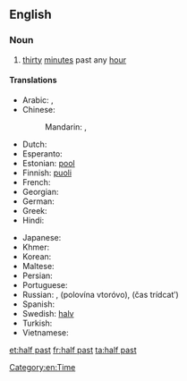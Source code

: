 {{also|half-past}}
==English==

===Noun===
{{en-noun|-}}

# [[thirty]] [[minute]]s past any [[hour]]

====Translations====
{{trans-top|"half past one" as example of usage in other languages}}
* Arabic: {{t|ar|الساعة والنصف|tr=al-sāʿa wa-'l-niṣf|sc=Arab}}, {{t|ar|الساعة الواحدة والنصف|tr=al-sāʿa al-wāḥida wa-'l-niṣf|sc=Arab}}
* Chinese:
*: Mandarin: {{t|cmn|……[[點]][[半]]|sc=Hani}}, {{t|cmn|……[[点]][[半]]|tr=... diǎn bàn|sc=Hani}}
* Dutch: {{t|nl|half twee}}
* Esperanto: {{t|eo|la unua kaj duono}}
* Estonian: [[pool#Estonian|pool]] {{t+|et|kaks}}
* Finnish: [[puoli#Finnish|puoli]] {{t+|fi|kaksi}}
* French: {{t|fr|une heure et demi}}
* Georgian: {{l|ka|ორი|ორის}} {{t|ka|ნახევარი|alt=ნახევარია|tr=oris naxevaria|sc=Geor}}
* German: {{l|de|halb}} {{l|de|zwei}}
* Greek: {{t|el|μιάμιση η ώρα|tr=myámissi i óra|sc=Grek}}
* Hindi: {{t|hi|साढ़े एक बजा|tr=sāṛhe ek bajā|sc=Deva}}
{{trans-mid}}
* Japanese: {{t|ja|一時半|tr=いちじはん, ichijihan|sc=Jpan}}
* Khmer: {{t+|km|កន្លះ|alt=ម៉ោងមួយកន្លះ|tr=maong muəy kɑnlah|sc=Khmr}}
* Korean: {{t|ko|한시 반|tr=hansi ban|sc=Kore}}
* Maltese: {{t|mt|is-siegħa u nofs}}
* Persian: {{t|fa|ساعت یک و نیم|tr=sâ'at yek o nim|sc=fa-Arab}}
* Portuguese: {{t|pt|uma e meia}}
* Russian: {{t|ru|пол-второго|tr=pol-vtoróvo|sc=Cyrl}}, {{l|ru|половина}} {{l|ru|второй|второго}} (polovína vtoróvo), {{l|ru|час}} {{l|ru|тридцать}} (čas trídcatʹ)
* Spanish: {{l|es|una}} {{l|es|y}} {{l|es|media}}
* Swedish: [[halv#Swedish|halv]] {{t+|sv|två}}
* Turkish: {{t|tr|saat bir buçuk}}
* Vietnamese: {{t|vi|một giờ rươi}}
{{trans-bottom}}

[[Category:en:Time]]

[[et:half past]]
[[fr:half past]]
[[ta:half past]]